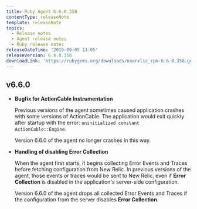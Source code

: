 ```yaml
---
title: Ruby Agent 6.6.0.358
contentType: releaseNote
template: releaseNote
topics:
  - Release notes
  - Agent release notes
  - Ruby release notes
releaseDateTime: '2019-09-05 11:05'
releaseVersion: 6.6.0.358
downloadLink: 'https://rubygems.org/downloads/newrelic_rpm-6.6.0.358.gem'
---
```


## v6.6.0

* **Bugfix for ActionCable Instrumentation**

  Previous versions of the agent sometimes caused application crashes with some versions of ActionCable. The application would exit quickly after startup with the error: `uninitialized constant ActionCable::Engine`.

  Version 6.6.0 of the agent no longer crashes in this way.
* **Handling of disabling Error Collection**

  When the agent first starts, it begins collecting Error Events and Traces before fetching configuration from New Relic. In previous versions of the agent, those events or traces would be sent to New Relic, even if **Error Collection** is disabled in the application's server-side configuration.

  Version 6.6.0 of the agent drops all collected Error Events and Traces if the configuration from the server disables **Error Collection**.
